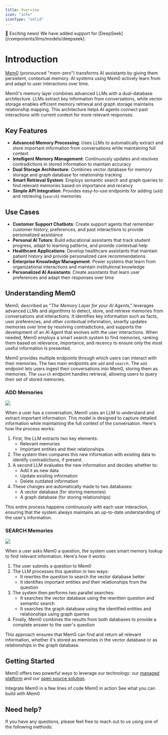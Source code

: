```yaml
---
title: Overview
icon: "info"
iconType: "solid"
---
```


<Note type="info">
  🎉 Exciting news! We have added support for [DeepSeek](/components/llms/models/deepseek).
</Note>

# Introduction

[Mem0](https://mem0.dev/wd) (pronounced "mem-zero") transforms AI assistants by giving them persistent, contextual memory. AI systems using Mem0 actively learn from and adapt to user interactions over time.

Mem0's memory layer combines advanced LLMs with a dual-database architecture. LLMs extract key information from conversations, while vector storage enables efficient memory retrieval and graph storage maintains relationship mapping. This architecture helps AI agents connect past interactions with current context for more relevant responses.

## Key Features

- **Advanced Memory Processing**: Uses LLMs to automatically extract and store important information from conversations while maintaining full context
- **Intelligent Memory Management**: Continuously updates and resolves contradictions in stored information to maintain accuracy
- **Dual Storage Architecture**: Combines vector database for memory storage and graph database for relationship tracking
- **Smart Retrieval System**: Employs semantic search and graph queries to find relevant memories based on importance and recency
- **Simple API Integration**: Provides easy-to-use endpoints for adding (`add`) and retrieving (`search`) memories

## Use Cases

- **Customer Support Chatbots**: Create support agents that remember customer history, preferences, and past interactions to provide personalized assistance
- **Personal AI Tutors**: Build educational assistants that track student progress, adapt to learning patterns, and provide contextual help
- **Healthcare Applications**: Develop healthcare assistants that maintain patient history and provide personalized care recommendations
- **Enterprise Knowledge Management**: Power systems that learn from organizational interactions and maintain institutional knowledge
- **Personalized AI Assistants**: Create assistants that learn user preferences and adapt their responses over time

## Understanding Mem0

Mem0, described as "_The Memory Layer for your AI Agents_," leverages advanced LLMs and algorithms to detect, store, and retrieve memories from conversations and interactions. It identifies key information such as facts, user preferences, and other contextual information, smartly updates memories over time by resolving contradictions, and supports the development of an AI Agent that evolves with the user interactions. When needed, Mem0 employs a smart search system to find memories, ranking them based on relevance, importance, and recency to ensure only the most useful information is presented.

Mem0 provides multiple endpoints through which users can interact with their memories. The two main endpoints are `add` and `search`. The `add` endpoint lets users ingest their conversations into Mem0, storing them as memories. The `search` endpoint handles retrieval, allowing users to query their set of stored memories.

### ADD Memories

<Frame caption="Architecture diagram illustrating the process of adding memories.">
  <img src="images/add_architecture.png" />
</Frame>

When a user has a conversation, Mem0 uses an LLM to understand and extract important information. This model is designed to capture detailed information while maintaining the full context of the conversation.
Here's how the process works:

1. First, the LLM extracts two key elements:
   * Relevant memories
   * Important entities and their relationships
2. The system then compares this new information with existing data to identify contradictions, if present.
3. A second LLM evaluates the new information and decides whether to:
   * Add it as new data
   * Update existing information
   * Delete outdated information
4. These changes are automatically made to two databases:
   * A vector database (for storing memories)
   * A graph database (for storing relationships)

This entire process happens continuously with each user interaction, ensuring that the system always maintains an up-to-date understanding of the user's information.

### SEARCH Memories

<Frame caption="Architecture diagram illustrating the memory search process.">
  <img src="images/search_architecture.png" />
</Frame>

When a user asks Mem0 a question, the system uses smart memory lookup to find relevant information. Here's how it works:

1. The user submits a question to Mem0
2. The LLM processes this question in two ways:
   * It rewrites the question to search the vector database better
   * It identifies important entities and their relationships from the question
3. The system then performs two parallel searches:
   * It searches the vector database using the rewritten question and semantic search
   * It searches the graph database using the identified entities and relationships using graph queries
4. Finally, Mem0 combines the results from both databases to provide a complete answer to the user's question

This approach ensures that Mem0 can find and return all relevant information, whether it's stored as memories in the vector database or as relationships in the graph database.

## Getting Started
Mem0 offers two powerful ways to leverage our technology: our [managed platform](/platform/overview) and our [open source solution](/open-source/quickstart).


<CardGroup cols={3}>
  <Card title="Quickstart" icon="rocket" href="/quickstart">
    Integrate Mem0 in a few lines of code
  </Card>
  <Card title="Playground" icon="play" href="https://app.mem0.ai/playground">
    Mem0 in action
  </Card>
  <Card title="Examples" icon="lightbulb" href="/examples">
  See what you can build with Mem0
  </Card>
</CardGroup>

## Need help?
If you have any questions, please feel free to reach out to us using one of the following methods:

<Snippet file="get-help.mdx"/>